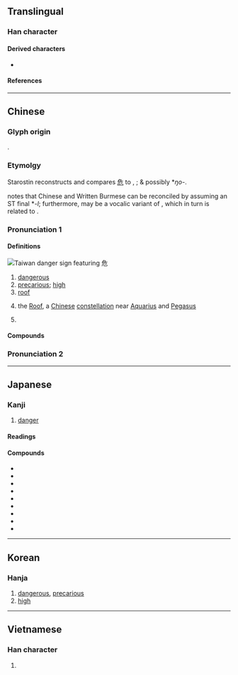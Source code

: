 {{character info/new}}
==Translingual==
{{stroke order|strokes=6}}

===Han character===
{{Han char|rn=26|rad=卩|as=04|sn=6|four=27212|canj=NMSU|ids=⿸厃㔾}}

====Derived characters====
* {{l|mul|[[佹]], [[𠱓]], [[垝]], [[姽]], [[尯]], [[峗]], [[𢂕]], [[恑]], [[㧪]], [[洈]], [[陒]], [[㫉]], [[𣆡]], [[脆]], [[桅]], [[𤙙]], [[𤥕]], [[祪]], [[硊]], [[䍯]], [[蛫]], [[觤]], [[詭]]([[诡]]), [[跪]], [[䤥]], [[鮠]]([[𬶏]]), [[𣢪]], [[䣀]], [[㩻]], [[頠]]([[𬱟]]), [[𡧭]], [[峞]], [[𢈌]]}}

====References====
{{Han ref|kx=0159.120|dkj=02849|dj=0364.010|hdz=10312.030|uh=5371}}

----

==Chinese==
{{zh-forms}}
{{zh-wp|en:Roof (Chinese constellation)}}

===Glyph origin===
{{Han etym}}
{{Han compound|厃|卪|c1=s|c2=s|ls=ic}}.

===Etymolgy===
Starostin reconstructs {{inh|zh|sit-pro||*ŋō̆j (~-ō̆l)|high, rise}} and compares [[危]] to {{cog|my|tr=ŋwah|t=be large, great, be high, to project prominently above and beyond others}}, {{cog|kac|tr=ŋoi|t=to rise, as a hill}}; & possibly {{w|Kiranti languages|Proto-Kiranti}} *''ŋo-''.

{{zh-ref|Schuessler (2007)}} notes that Chinese and Written Burmese can be reconciled by assuming an ST final *''-l''; furthermore, {{och-l|危|tr=*ŋoi}} may be a vocalic variant of {{och-l|巍|tr=*ŋui}}, which in turn is related to {{och-l|魏|tr=*ŋuih}}.

===Pronunciation 1===
{{zh-pron
|m=危
|c=ngai4
|h=pfs=ngùi;gd=ngui2
|mn=ml,tc,hc,lk,sx,km,mg:gûi/xm,kh,tn,tc,yl:hûi/ml,tp:ûi/hc:lûi
|mn_note=gûi - literary; hûi - vernacular; ûi/lûi - colloquial
|mn-t=ngui5/nguin5
|mn-t_note=ngui5 - Shantou; nguin5 - Chaozhou
|mc=y
|oc=y
|ma=
|cat=a,n,pn
}}

====Definitions====
[[File:Taiwan 危 sign.jpg|thumb|Taiwan danger sign featuring 危]]
{{zh-hanzi}}

# [[dangerous]]
# [[precarious]]; [[high]]
# [[roof]]
# {{zh-div|宿}} {{lb|zh|astronomy}} the [[Roof]], a [[Chinese]] [[constellation]] near [[Aquarius]] and [[Pegasus]]
# {{surname|lang=zh}}

====Compounds====
{{zh-der|危機:wēijī, wéijī|危宿:Wēixiù, Wéixiù|乘人之危|乘危|事危累卵|人人自危|人命危淺|人心惟危|倒懸之危|傾危|危亡|危及|危在旦夕|危坐|危城|危如累卵|危害|危局|危屋|危弱|危急|危情|危惙|危房|危於累卵|危樓|危機四伏|危機意識|危檣|危殆|危竿|危篤|危若朝露|危行|危言|危言危行|危言正色|危言聳聽|危言讜論|危邦|危險|危險分子|危險性|危險期|危險物|危難|去危就安|古巴危機|國際危機|垂危|孤危|安不忘危|安危|安必思危|居安思危|居安慮危|居高思危|岌岌可危|忘戰必危|忘戰者危|慄慄危懼|扶危|扶危定亂|扶危定傾|扶危拯溺|扶危持顛|扶危救困|扶危濟困|扶危翼傾|扶顛持危|拯危扶溺|拯溺扶危|拯溺濟危|持危扶顛|捨安就危|排危|撥亂濟危|救困扶危|整襟危坐|旦夕之危|桓殷危語|正色危言|正襟危坐|涉危履險|涉艱履危|潛在危機|濟困扶危|濟弱扶危|瀕危|病危|直言危行|知安忘危|石油危機|破家危國|累卵之危|經濟危機|能源危機|臨危|臨危下石|臨危不亂|臨危不懼|臨危不撓|臨危不顧|臨危受命|臨危履冰|臨危授命|臨危效命|臨危自悔|臨危自省|臨危自計|臨危致命|自危|艱危|處安思危|見危|見危受命|見危授命|見危致命|解危|變危為安|趁人之危|轉危為安|阽危|高而不危|齒危髮秀|三危山}}

===Pronunciation 2===
{{zh-see|懸|v|{{q|Teochew}} [[high]]; [[tall]]}}

----

==Japanese==

===Kanji===
{{ja-kanji|grade=6|rs=卩04}}

# [[danger]]

====Readings====
{{ja-readings
|goon=ぎ<ぎ<ぐゐ
|kanon=ぎ<ぎ<ぐゐ
|kanyoon=き
|kun=あぶ-ない, あや-うい<あや-ふい, あや-ぶむ
}}

====Compounds====
{{der-top|Compounds}}
* {{ja-r|安%危|あん%き}}
* {{ja-r|危%害|き%がい}}
* {{ja-r|危%機|き%き}}
* {{ja-r|危%急|き%きゅう}}
* {{ja-r|危%惧|き%ぐ}}
* {{ja-r|危%険|き%けん}}
* {{ja-r|危%殆|き%たい}}
* {{ja-r|危%篤|き%とく}}
* {{ja-r|危%難|き%なん}}
{{der-bottom}}

----

==Korean==

===Hanja===
{{ko-hanja|hangeul=위|rv=wi|mr=wi|eumhun=[[위태하다|위태할]]|ehrv=witaehal|ehmr=wit'aehal|ehy=}}

# [[dangerous]], [[precarious]]
# [[high]]

----

==Vietnamese==

===Han character===
{{vi-hantu|[[nguy]], [[ngoay]], [[ngoe]], [[nguầy]], [[nguỳ]]|rs=卩04}}

# {{defn|lang=vi|sort=卩04}}